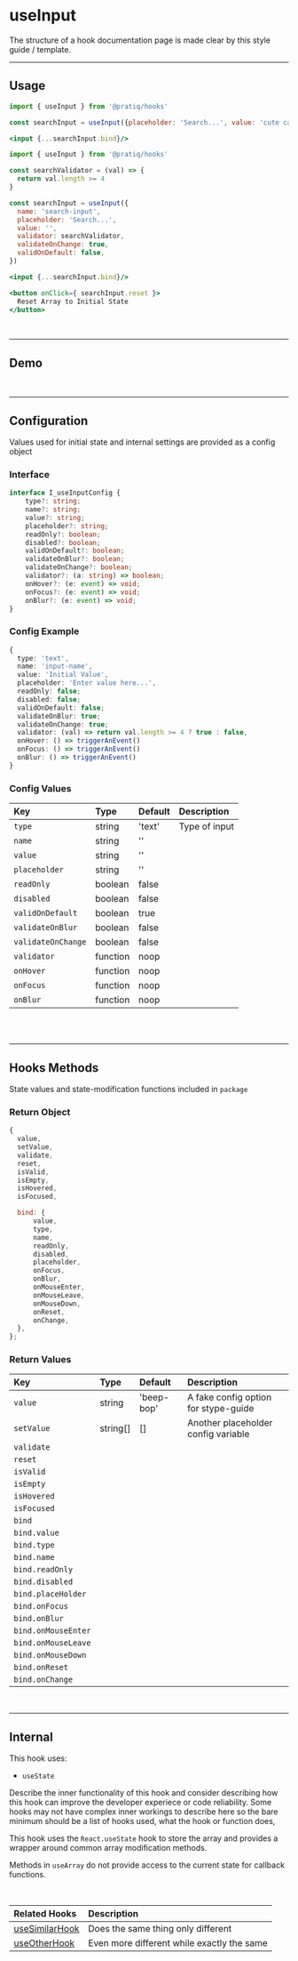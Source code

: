 

<BrowserOnly />

# useInput

The structure of a hook documentation page is made clear by this style guide / 
template.






 



<!--=========================================================================-->
<hr />

## Usage

<Tabs>

<TabItem value='simple' label='Simple'>

```jsx
import { useInput } from '@pratiq/hooks'

const searchInput = useInput({placeholder: 'Search...', value: 'cute cats'})

<input {...searchInput.bind}/>
```

</TabItem>

<TabItem value='advanced' label='Advanced'>

```jsx
import { useInput } from '@pratiq/hooks'

const searchValidator = (val) => {
  return val.length >= 4
}

const searchInput = useInput({
  name: 'search-input', 
  placeholder: 'Search...', 
  value: '',
  validator: searchValidator,
  validateOnChange: true,
  validOnDefault: false,
})

<input {...searchInput.bind}/>

<button onClick={ searchInput.reset }>
  Reset Array to Initial State
</button>

```

</TabItem>

</Tabs>


















<!--=========================================================================-->
<br />
<hr />

## Demo

<DemoComponent />



























<!--=========================================================================-->
<br />
<hr />

## Configuration

Values used for initial state and internal settings are provided as a config
object 


### Interface
```ts
interface I_useInputConfig {
    type?: string;
    name?: string;
    value?: string;
    placeholder?: string;
    readOnly?: boolean;
    disabled?: boolean;
    validOnDefault?: boolean;
    validateOnBlur?: boolean;
    validateOnChange?: boolean;
    validator?: (a: string) => boolean;
    onHover?: (e: event) => void;
    onFocus?: (e: event) => void;
    onBlur?: (e: event) => void;
}
```


### Config Example

```ts
{
  type: 'text',
  name: 'input-name',
  value: 'Initial Value',
  placeholder: 'Enter value here...',
  readOnly: false;
  disabled: false;
  validOnDefault: false;
  validateOnBlur: true;
  validateOnChange: true;
  validator: (val) => return val.length >= 4 ? true : false,
  onHover: () => triggerAnEvent()
  onFocus: () => triggerAnEvent()
  onBlur: () => triggerAnEvent()
}
```



### Config Values

| Key | Type | Default | Description |
|:--|:--|:--|:--|
`type`            | string    | 'text'  | Type of input
`name`            | string    | ''      | 
`value`           | string    | ''      | 
`placeholder`     | string    | ''      | 
`readOnly`        | boolean   | false   | 
`disabled`        | boolean   | false   | 
`validOnDefault`  | boolean   | true    | 
`validateOnBlur`  | boolean   | false   | 
`validateOnChange`| boolean   | false   | 
`validator`       | function  | noop    | 
`onHover`         | function  | noop    | 
`onFocus`         | function  | noop    | 
`onBlur`          | function  | noop    | 


<br />













<!--=========================================================================-->
<br />
<hr />

## Hooks Methods

State values and state-modification functions included in `package`


### Return Object

```jsx
{
  value,
  setValue,
  validate,
  reset,
  isValid,
  isEmpty,
  isHovered,
  isFocused,

  bind: {
      value,
      type,
      name,
      readOnly,
      disabled,
      placeholder,
      onFocus,
      onBlur,
      onMouseEnter,
      onMouseLeave,
      onMouseDown,
      onReset,
      onChange,
  },
};
```

### Return Values

| Key | Type | Default | Description |
|:--|:--|:--|:--|
`value` | string | 'beep-bop' | A fake config option for stype-guide
`setValue` | string[] | [] | Another placeholder config variable
`validate` | | | 
`reset` | | | 
`isValid` | | | 
`isEmpty` | | | 
`isHovered` | | | 
`isFocused` | | | 
`bind` | | | 
`bind.value` | | | 
`bind.type` | | | 
`bind.name` | | | 
`bind.readOnly` | | | 
`bind.disabled` | | | 
`bind.placeHolder` | | | 
`bind.onFocus` | | | 
`bind.onBlur` | | | 
`bind.onMouseEnter` | | | 
`bind.onMouseLeave` | | | 
`bind.onMouseDown` | | | 
`bind.onReset` | | | 
`bind.onChange` | | | 

















<!--=========================================================================-->
<br />
<hr />


## Internal

This hook uses:

- `useState`

Describe the inner functionality of this hook and consider describing how this
hook can improve the developer experiece or code reliability. Some hooks may 
not have complex inner workings to describe here so the bare minimum should be 
a list of hooks used, what the hook or function does, 

This hook uses the `React.useState` hook to store the array and provides 
a wrapper around common array modification methods. 

Methods in `useArray` do
not provide access to the current state for callback functions.












<!--=========================================================================-->

<!--
  Create a component that takes an array of related hooks (name, link, descr)
  and renders a full width table with clickable links to the related docs
-->

<br />


| Related Hooks | Description |
|:--|:--|  
[useSimilarHook](hooks/useArray) | Does the same thing only different
[useOtherHook](some/other/hook) | Even more different while exactly the same

<br />